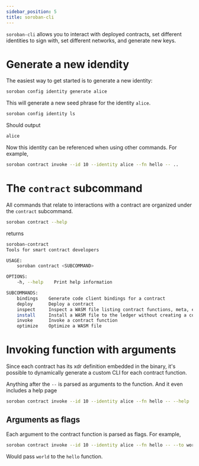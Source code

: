 ```yaml
---
sidebar_position: 5
title: soroban-cli
---
```


`soroban-cli` allows you to interact with deployed contracts, set different identities to sign with, set different networks, and generate new keys.

# Generate a new idendity

The easiest way to get started is to generate a new identity:

```bash
soroban config identity generate alice
```

This will generate a new seed phrase for the identity `alice`.

```bash
soroban config identity ls
```

Should output

```bash
alice
```

Now this identity can be referenced when using other commands.  For example,

```bash
soroban contract invoke --id 10 --identity alice --fn hello -- ..
```

# The `contract` subcommand

All commands that relate to interactions with a contract are organized under the `contract` subcommand.

```bash
soroban contract --help
```
returns

```bash
soroban-contract 
Tools for smart contract developers

USAGE:
    soroban contract <SUBCOMMAND>

OPTIONS:
    -h, --help    Print help information

SUBCOMMANDS:
    bindings    Generate code client bindings for a contract
    deploy      Deploy a contract
    inspect     Inspect a WASM file listing contract functions, meta, etc
    install     Install a WASM file to the ledger without creating a contract instance
    invoke      Invoke a contract function
    optimize    Optimize a WASM file
```

# Invoking function with arguments

Since each contract has its xdr definition embedded in the binary, it's possible to dynamically generate a custom CLI for each contract function.

Anything after the `--` is parsed as arguments to the function. And it even includes a help page

```bash
soroban contract invoke --id 10 --identity alice --fn hello -- --help
```

## Arguments as flags

Each argument to the contract function is parsed as flags. For example,

```bash
soroban contract invoke --id 10 --identity alice --fn hello -- --to world
```

Would pass `world` to the `hello` function.

